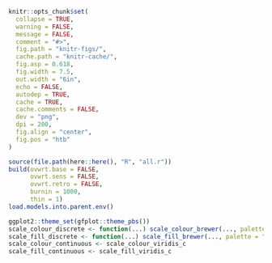 ```r
knitr::opts_chunk$set(
  collapse = TRUE,
  warning = FALSE,
  message = FALSE,
  comment = "#>",
  fig.path = "knitr-figs/",
  cache.path = "knitr-cache/",
  fig.asp = 0.618,
  fig.width = 7.5,
  out.width = "6in",
  echo = FALSE,
  autodep = TRUE,
  cache = TRUE,
  cache.comments = FALSE,
  dev = "png",
  dpi = 200,
  fig.align = "center",
  fig.pos = "htb"
)

source(file.path(here::here(), "R", "all.r"))
build(ovwrt.base = FALSE,
      ovwrt.sens = FALSE,
      ovwrt.retro = FALSE,
      burnin = 1000,
      thin = 1)
load.models.into.parent.env()

ggplot2::theme_set(gfplot::theme_pbs())
scale_colour_discrete <- function(...) scale_colour_brewer(..., palette = "Dark2")
scale_fill_discrete <- function(...) scale_fill_brewer(..., palette = "Dark2")
scale_colour_continuous <- scale_colour_viridis_c
scale_fill_continuous <- scale_fill_viridis_c

```
